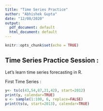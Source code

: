 ```yaml
---
title: "Time Series Practice"
author: "Abhishek Gupta"
date: "12/08/2020"
output:
  pdf_document: default
  html_document: default
---
```


```r
knitr::opts_chunk$set(echo = TRUE)
```

## Time Series Practice Session :
Let's learn time series forecasting in R.

First Time Series :
```r
y<- ts(c(43,54,87,21,42), start=2012)
print(y, calendar=TRUE)
u <- sample(1:100, 6, replace=FALSE)
print(ts(u, start=2013), calendar=TRUE)

```
